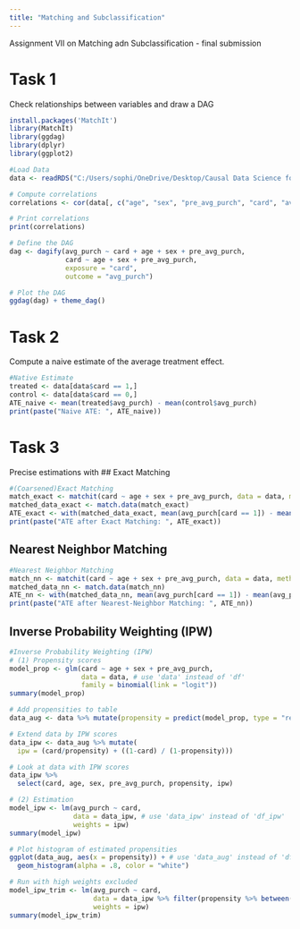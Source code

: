 ```yaml
---
title: "Matching and Subclassification"
---
```


::: callout-note
Assignment VII on Matching adn Subclassification - final submission
:::


# Task 1
Check relationships between variables and draw a DAG
```r

install.packages('MatchIt')
library(MatchIt)
library(ggdag)
library(dplyr)
library(ggplot2)

#Load Data
data <- readRDS("C:/Users/sophi/OneDrive/Desktop/Causal Data Science for Business Analytics 2023/gitclone/cdsba-swynona/assets/Causal_Data_Science_Data/membership.rds")

# Compute correlations
correlations <- cor(data[, c("age", "sex", "pre_avg_purch", "card", "avg_purch")])

# Print correlations
print(correlations)

# Define the DAG
dag <- dagify(avg_purch ~ card + age + sex + pre_avg_purch,
              card ~ age + sex + pre_avg_purch,
              exposure = "card",
              outcome = "avg_purch")

# Plot the DAG
ggdag(dag) + theme_dag()
```

# Task 2
Compute a naive estimate of the average treatment effect.
```r

#Native Estimate
treated <- data[data$card == 1,]
control <- data[data$card == 0,]
ATE_naive <- mean(treated$avg_purch) - mean(control$avg_purch)
print(paste("Naive ATE: ", ATE_naive))

```

# Task 3
Precise estimations with
## Exact Matching
```r
#(Coarsened)Exact Matching
match_exact <- matchit(card ~ age + sex + pre_avg_purch, data = data, method = "cem")
matched_data_exact <- match.data(match_exact)
ATE_exact <- with(matched_data_exact, mean(avg_purch[card == 1]) - mean(avg_purch[card == 0]))
print(paste("ATE after Exact Matching: ", ATE_exact))
```
## Nearest Neighbor Matching
```r
#Nearest Neighbor Matching
match_nn <- matchit(card ~ age + sex + pre_avg_purch, data = data, method = "nearest")
matched_data_nn <- match.data(match_nn)
ATE_nn <- with(matched_data_nn, mean(avg_purch[card == 1]) - mean(avg_purch[card == 0]))
print(paste("ATE after Nearest-Neighbor Matching: ", ATE_nn))
```
## Inverse Probability Weighting (IPW)
```r
#Inverse Probability Weighting (IPW)
# (1) Propensity scores
model_prop <- glm(card ~ age + sex + pre_avg_purch,
                  data = data, # use 'data' instead of 'df'
                  family = binomial(link = "logit"))
summary(model_prop)

# Add propensities to table
data_aug <- data %>% mutate(propensity = predict(model_prop, type = "response")) # use 'data' instead of 'df'

# Extend data by IPW scores
data_ipw <- data_aug %>% mutate(
  ipw = (card/propensity) + ((1-card) / (1-propensity)))

# Look at data with IPW scores
data_ipw %>% 
  select(card, age, sex, pre_avg_purch, propensity, ipw)

# (2) Estimation
model_ipw <- lm(avg_purch ~ card,
                data = data_ipw, # use 'data_ipw' instead of 'df_ipw'
                weights = ipw)
summary(model_ipw)

# Plot histogram of estimated propensities
ggplot(data_aug, aes(x = propensity)) + # use 'data_aug' instead of 'df_aug'
  geom_histogram(alpha = .8, color = "white")

# Run with high weights excluded
model_ipw_trim <- lm(avg_purch ~ card,
                     data = data_ipw %>% filter(propensity %>% between(0.15, 0.85)), # use 'data_ipw' instead of 'df_ipw'
                     weights = ipw)
summary(model_ipw_trim)

```